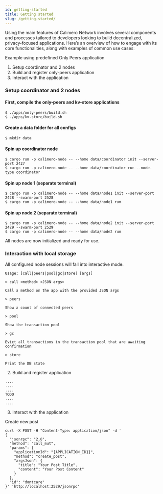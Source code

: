 ```yaml
---
id: getting-started
title: Getting started
slug: /getting-started/
---
```


Using the main features of Calimero Network involves several components and processes tailored to developers looking to build decentralized, privacy-focused applications. Here’s an overview of how to engage with its core functionalities, along with examples of common use cases:

Example using predefined Only Peers application

1. Setup coordinator and 2 nodes
2. Build and register only-peers application
3. Interact with the application

### Setup coordinator and 2 nodes

#### First, compile the only-peers and kv-store applications

```console
$ ./apps/only-peers/build.sh
$ ./apps/kv-store/build.sh
```

#### Create a data folder for all configs

```console
$ mkdir data
```

#### Spin up coordinator node

```
$ cargo run -p calimero-node -- --home data/coordinator init --server-port 2427
$ cargo run -p calimero-node -- --home data/coordinator run --node-type coordinator
```

#### Spin up node 1 (separate terminal)

```
$ cargo run -p calimero-node -- --home data/node1 init --server-port 2428 --swarm-port 2528
$ cargo run -p calimero-node -- --home data/node1 run
```

#### Spin up node 2 (separate terminal)

```console
$ cargo run -p calimero-node -- --home data/node2 init --server-port 2429 --swarm-port 2529
$ cargo run -p calimero-node -- --home data/node2 run
```

All nodes are now initialized and ready for use.

### Interaction with local storage

All configured node sessions will fall into interactive mode.

```console
Usage: [call|peers|pool|gc|store] [args]

> call <method> <JSON args>

Call a method on the app with the provided JSON args

> peers

Show a count of connected peers

> pool

Show the transaction pool

> gc

Evict all transactions in the transaction pool that are awaiting confirmation

> store

Print the DB state
```

2. Build and register application

```
....
....
....
TODO
....
....
```

3. Interact with the application

Create new post

```
curl -X POST -H "Content-Type: application/json" -d '
{
  "jsonrpc": "2.0",
  "method": "call_mut",
  "params": {
    "applicationId": "{APPLICATION_ID}}",
    "method": "create_post",
    "argsJson": {
      "title": "Your Post Title",
      "content": "Your Post Content"
    }
  },
  "id": "dontcare"
}' 'http://localhost:2529/jsonrpc'
```
